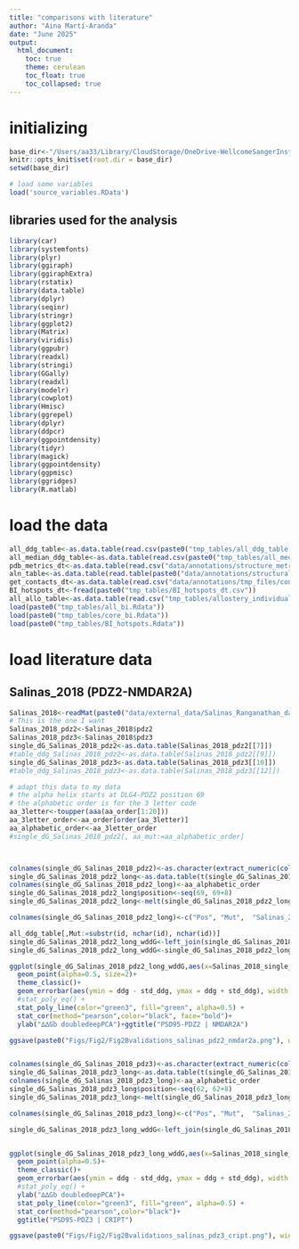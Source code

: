 ```yaml
---
title: "comparisons with literature"
author: "Aina Martí-Aranda"
date: "June 2025"
output:
  html_document:
    toc: true
    theme: cerulean
    toc_float: true
    toc_collapsed: true
---
```

# initializing
```r
base_dir<-"/Users/aa33/Library/CloudStorage/OneDrive-WellcomeSangerInstitute/001-Projects/03-PDZ_Homologs/02-DryLab/001-data_analysis/data_analysis_github/"
knitr::opts_knit$set(root.dir = base_dir)
setwd(base_dir)

# load some variables
load('source_variables.RData')
```

## libraries used for the analysis
```r
library(car)
library(systemfonts)
library(plyr)
library(ggiraph)
library(ggiraphExtra)
library(rstatix)
library(data.table)
library(dplyr)
library(seqinr)
library(stringr)
library(ggplot2)
library(Matrix)
library(viridis)
library(ggpubr)
library(readxl)
library(stringi)
library(GGally)
library(readxl)
library(modelr)
library(cowplot)
library(Hmisc)
library(ggrepel)
library(dplyr) 
library(ddpcr)
library(ggpointdensity)
library(tidyr)
library(magick)
library(ggpointdensity)
library(ggpmisc)
library(ggridges)
library(R.matlab)
```

# load the data

```r
all_ddg_table<-as.data.table(read.csv(paste0("tmp_tables/all_ddg_table.csv")))
all_median_ddg_table<-as.data.table(read.csv(paste0("tmp_tables/all_median_ddg_table.csv")))
pdb_metrics_dt<-as.data.table(read.csv("data/annotations/structure_metrics.csv", sep=" "))
aln_table<-as.data.table(read.table(paste0("data/annotations/structural_alignment_tcoffee.csv")))
get_contacts_dt<-as.data.table(read.csv("data/annotations/tmp_files/contacts_table_complete.csv", sep=","))
BI_hotspots_dt<-fread(paste0("tmp_tables/BI_hotspots_dt.csv"))
all_allo_table<-as.data.table(read.csv("tmp_tables/allostery_individualCurves_mutationLevel_noBI.csv", sep=" "))
load(paste0("tmp_tables/all_bi.Rdata"))
load(paste0("tmp_tables/core_bi.Rdata"))
load(paste0("tmp_tables/BI_hotspots.Rdata"))
```

# load literature data

## Salinas_2018 (PDZ2-NMDAR2A)
```r
Salinas_2018<-readMat(paste0("data/external_data/Salinas_Ranganathan_data.mat"), fixNames=F)
# This is the one I want
Salinas_2018_pdz2<-Salinas_2018$pdz2
Salinas_2018_pdz3<-Salinas_2018$pdz3
single_dG_Salinas_2018_pdz2<-as.data.table(Salinas_2018_pdz2[[7]])
#table_ddg_Salinas_2018_pdz2<-as.data.table(Salinas_2018_pdz2[[9]])
single_dG_Salinas_2018_pdz3<-as.data.table(Salinas_2018_pdz3[[10]])
#table_ddg_Salinas_2018_pdz3<-as.data.table(Salinas_2018_pdz3[[12]])

# adapt this data to my data
# the alpha helix starts at DLG4-PDZ2 position 69
# the alphabetic order is for the 3 letter code
aa_3letter<-toupper(aaa(aa_order[1:20]))
aa_3letter_order<-aa_order[order(aa_3letter)]
aa_alphabetic_order<-aa_3letter_order
#single_dG_Salinas_2018_pdz2[, aa_mut:=aa_alphabetic_order]



colnames(single_dG_Salinas_2018_pdz2)<-as.character(extract_numeric(colnames(single_dG_Salinas_2018_pdz2))+62-1)
single_dG_Salinas_2018_pdz2_long<-as.data.table(t(single_dG_Salinas_2018_pdz2))
colnames(single_dG_Salinas_2018_pdz2_long)<-aa_alphabetic_order
single_dG_Salinas_2018_pdz2_long$position<-seq(69, 69+8)
single_dG_Salinas_2018_pdz2_long<-melt(single_dG_Salinas_2018_pdz2_long, id.vars = "position")

colnames(single_dG_Salinas_2018_pdz2_long)<-c("Pos", "Mut",  "Salinas_2018_single_dG")

all_ddg_table[,Mut:=substr(id, nchar(id), nchar(id))]
single_dG_Salinas_2018_pdz2_long_wddG<-left_join(single_dG_Salinas_2018_pdz2_long, all_ddg_table[library=="psd95_pdz2_nmdar2a"], by=c("Pos", "Mut"))
single_dG_Salinas_2018_pdz2_long_wddG<-single_dG_Salinas_2018_pdz2_long_wddG[,c("Salinas_2018_single_dG", "Mut", "Pos", "ddg", "std_ddg")]

ggplot(single_dG_Salinas_2018_pdz2_long_wddG,aes(x=Salinas_2018_single_dG, y=ddg))+
  geom_point(alpha=0.5, size=2)+
  theme_classic()+
  geom_errorbar(aes(ymin = ddg - std_ddg, ymax = ddg + std_ddg), width = 0.1, alpha = 0.3) +
  #stat_poly_eq() +
  stat_poly_line(color="green3", fill="green", alpha=0.5) +
  stat_cor(method="pearson",color="black", face="bold")+
  ylab("∆∆Gb doubledeepPCA")+ggtitle("PSD95-PDZ2 | NMDAR2A")

ggsave(paste0("Figs/Fig2/Fig2Bvalidations_salinas_pdz2_nmdar2a.png"), width=3, height=3)


colnames(single_dG_Salinas_2018_pdz3)<-as.character(extract_numeric(colnames(single_dG_Salinas_2018_pdz3))+62-1)
single_dG_Salinas_2018_pdz3_long<-as.data.table(t(single_dG_Salinas_2018_pdz3))
colnames(single_dG_Salinas_2018_pdz3_long)<-aa_alphabetic_order
single_dG_Salinas_2018_pdz3_long$position<-seq(62, 62+8)
single_dG_Salinas_2018_pdz3_long<-melt(single_dG_Salinas_2018_pdz3_long, id.vars = "position")

colnames(single_dG_Salinas_2018_pdz3_long)<-c("Pos", "Mut",  "Salinas_2018_single_dG")

single_dG_Salinas_2018_pdz3_long_wddG<-left_join(single_dG_Salinas_2018_pdz3_long, all_ddg_table[library=="psd95_pdz3_cript"], by=c("Pos", "Mut"))


ggplot(single_dG_Salinas_2018_pdz3_long_wddG,aes(x=Salinas_2018_single_dG, y=ddg))+
  geom_point(alpha=0.5)+
  theme_classic()+
  geom_errorbar(aes(ymin = ddg - std_ddg, ymax = ddg + std_ddg), width = 0.1, alpha = 0.3) +
  #stat_poly_eq() +
  ylab("∆∆Gb doubledeepPCA")+
  stat_poly_line(color="green3", fill="green", alpha=0.5) +
  stat_cor(method="pearson",color="black")+
  ggtitle("PSD95-PDZ3 | CRIPT")

ggsave(paste0("Figs/Fig2/Fig2Bvalidations_salinas_pdz3_cript.png"), width=3, height=3)


```

